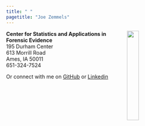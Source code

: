 ```yaml
---
title: " "
pagetitle: "Joe Zemmels"
---
```


<link rel="stylesheet" href="styles.css" type="text/css">
<link rel="stylesheet" href="academicicons/css/academicicons.min.css"/>

<img src="images/csafe-logo-90.png" style="width:25%; margin-right: 50px" align="right">

**Center for Statistics and Applications in Forensic Evidence**<br>
195 Durham Center<br>
613 Morrill Road<br>
Ames, IA 50011<br>
651-324-7524<br>

Or connect with me on [GitHub](https://github.com/jzemmels) or [Linkedin](https://www.linkedin.com/in/josephzemmels)
